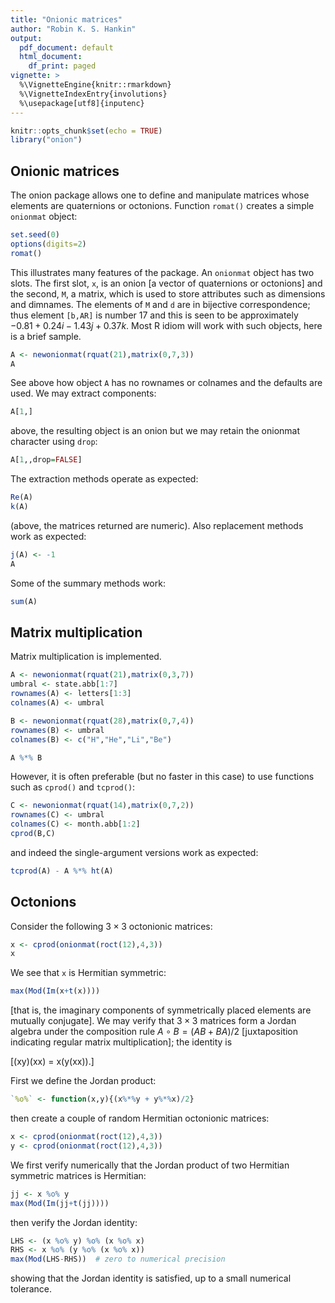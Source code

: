 ```yaml
---
title: "Onionic matrices"
author: "Robin K. S. Hankin"
output:
  pdf_document: default
  html_document:
    df_print: paged
vignette: >
  %\VignetteEngine{knitr::rmarkdown}
  %\VignetteIndexEntry{involutions}
  %\usepackage[utf8]{inputenc}
---
```



```r
knitr::opts_chunk$set(echo = TRUE)
library("onion") 
```

## Onionic matrices 

The onion package allows one to define and manipulate matrices whose
elements are quaternions or octonions.  Function `romat()` creates a
simple `onionmat` object:

```r
set.seed(0)
options(digits=2)
romat()
```

This illustrates many features of the package.  An `onionmat` object
has two slots.  The first slot, `x`, is an onion [a vector of
quaternions or octonions] and the second, `M`, a matrix, which is used
to store attributes such as dimensions and dimnames.  The elements of
`M` and `d` are in bijective correspondence; thus element `[b,AR]` is
number 17 and this is seen to be approximately $-0.81 + 0.24i -1.43j
+0.37k$.  Most R idiom will work with such objects, here is a brief
sample.

```r
A <- newonionmat(rquat(21),matrix(0,7,3))
A
```

See above how object `A` has no rownames or colnames and the defaults are used.  We may extract components:

```r
A[1,]
```

above, the resulting object is an onion but we may retain the onionmat character using `drop`:

```r
A[1,,drop=FALSE]
```


The extraction methods operate as expected:

```r
Re(A)
k(A)
```


(above, the matrices returned are numeric).  Also replacement methods work as expected:

```r
j(A) <- -1
A
```

Some of the summary methods work:

```r
sum(A)
```

## Matrix multiplication

Matrix multiplication is implemented.


```r
A <- newonionmat(rquat(21),matrix(0,3,7))
umbral <- state.abb[1:7]
rownames(A) <- letters[1:3]
colnames(A) <- umbral

B <- newonionmat(rquat(28),matrix(0,7,4))
rownames(B) <- umbral
colnames(B) <- c("H","He","Li","Be")

A %*% B
```


However, it is often preferable (but no faster in this case) to use
functions such as `cprod()` and `tcprod()`:


```r
C <- newonionmat(rquat(14),matrix(0,7,2))
rownames(C) <- umbral
colnames(C) <- month.abb[1:2]
cprod(B,C)
```

and indeed the single-argument versions work as expected:

```r
tcprod(A) - A %*% ht(A)
```


## Octonions

Consider the following $3\times 3$ octonionic matrices:


```r
x <- cprod(onionmat(roct(12),4,3))
x
```

We see that `x` is Hermitian symmetric:

```r
max(Mod(Im(x+t(x))))
```

[that is, the imaginary components of symmetrically placed elements
are mutually conjugate].  We may verify that $3\times 3$ matrices form
a Jordan algebra under the composition rule $A\circ B=(AB+BA)/2$
[juxtaposition indicating regular matrix multiplication]; the identity is 

\[(xy)(xx) = x(y(xx)).\]

First we define the Jordan product:

```r
`%o%` <- function(x,y){(x%*%y + y%*%x)/2}
```

then create a couple of random Hermitian octonionic matrices:
```r
x <- cprod(onionmat(roct(12),4,3))
y <- cprod(onionmat(roct(12),4,3))
```

We first verify numerically that the Jordan product of two Hermitian
symmetric matrices is Hermitian:

```r
jj <- x %o% y
max(Mod(Im(jj+t(jj))))
```

then verify the Jordan identity:

```r
LHS <- (x %o% y) %o% (x %o% x)
RHS <- x %o% (y %o% (x %o% x))
max(Mod(LHS-RHS))  # zero to numerical precision
```

showing that the Jordan identity is satisfied, up to a small numerical
tolerance.
